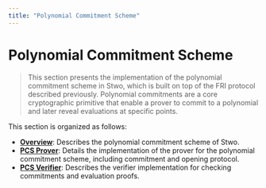 ```yaml
---
title: "Polynomial Commitment Scheme"
---
```


# Polynomial Commitment Scheme

> This section presents the implementation of the polynomial commitment scheme in Stwo, which is built on top of the FRI protocol described previously. Polynomial commitments are a core cryptographic primitive that enable a prover to commit to a polynomial and later reveal evaluations at specific points.

This section is organized as follows:

- [**Overview**](./overview): Describes the polynomial commitment scheme of Stwo.
- [**PCS Prover**](./prover): Details the implementation of the prover for the polynomial commitment scheme, including commitment and opening protocol.
- [**PCS Verifier**](./verifier): Describes the verifier implementation for checking commitments and evaluation proofs.